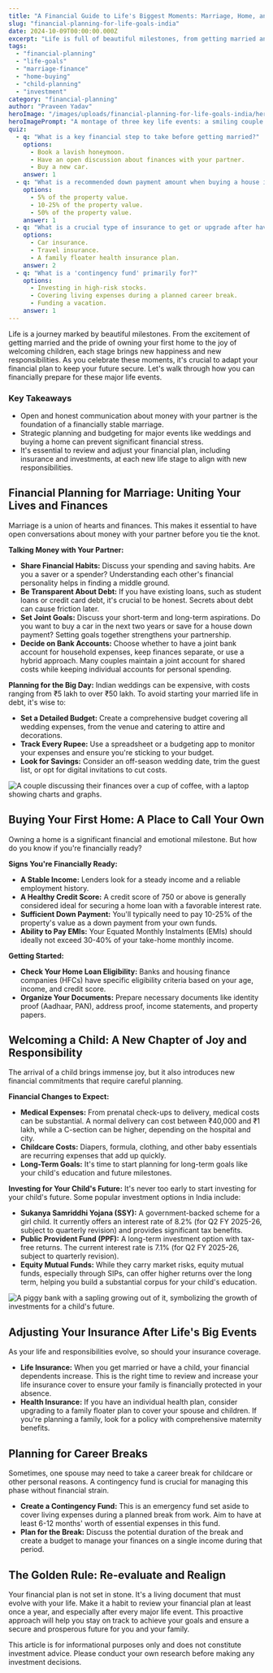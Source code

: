 ```yaml
---
title: "A Financial Guide to Life's Biggest Moments: Marriage, Home, and Children"
slug: "financial-planning-for-life-goals-india"
date: 2024-10-09T00:00:00.000Z
excerpt: "Life is full of beautiful milestones, from getting married and buying a home to welcoming children. This guide helps you navigate the financial aspects of these major life events with a solid plan."
tags:
  - "financial-planning"
  - "life-goals"
  - "marriage-finance"
  - "home-buying"
  - "child-planning"
  - "investment"
category: "financial-planning"
author: "Praveen Yadav"
heroImage: "/images/uploads/financial-planning-for-life-goals-india/hero-image.jpg"
heroImagePrompt: "A montage of three key life events: a smiling couple at their wedding, a family receiving keys to a new house, and parents holding their newborn child, all set against a backdrop of Indian currency notes and investment symbols."
quiz:
  - q: "What is a key financial step to take before getting married?"
    options:
      - Book a lavish honeymoon.
      - Have an open discussion about finances with your partner.
      - Buy a new car.
    answer: 1
  - q: "What is a recommended down payment amount when buying a house in India?"
    options:
      - 5% of the property value.
      - 10-25% of the property value.
      - 50% of the property value.
    answer: 1
  - q: "What is a crucial type of insurance to get or upgrade after having a child?"
    options:
      - Car insurance.
      - Travel insurance.
      - A family floater health insurance plan.
    answer: 2
  - q: "What is a 'contingency fund' primarily for?"
    options:
      - Investing in high-risk stocks.
      - Covering living expenses during a planned career break.
      - Funding a vacation.
    answer: 1
---
```


Life is a journey marked by beautiful milestones. From the excitement of getting married and the pride of owning your first home to the joy of welcoming children, each stage brings new happiness and new responsibilities. As you celebrate these moments, it's crucial to adapt your financial plan to keep your future secure. Let's walk through how you can financially prepare for these major life events.

### Key Takeaways
*   Open and honest communication about money with your partner is the foundation of a financially stable marriage.
*   Strategic planning and budgeting for major events like weddings and buying a home can prevent significant financial stress.
*   It's essential to review and adjust your financial plan, including insurance and investments, at each new life stage to align with new responsibilities.

## Financial Planning for Marriage: Uniting Your Lives and Finances

Marriage is a union of hearts and finances. This makes it essential to have open conversations about money with your partner before you tie the knot.

**Talking Money with Your Partner:**
*   **Share Financial Habits:** Discuss your spending and saving habits. Are you a saver or a spender? Understanding each other's financial personality helps in finding a middle ground.
*   **Be Transparent About Debt:** If you have existing loans, such as student loans or credit card debt, it's crucial to be honest. Secrets about debt can cause friction later.
*   **Set Joint Goals:** Discuss your short-term and long-term aspirations. Do you want to buy a car in the next two years or save for a house down payment? Setting goals together strengthens your partnership.
*   **Decide on Bank Accounts:** Choose whether to have a joint bank account for household expenses, keep finances separate, or use a hybrid approach. Many couples maintain a joint account for shared costs while keeping individual accounts for personal spending.

**Planning for the Big Day:**
Indian weddings can be expensive, with costs ranging from ₹5 lakh to over ₹50 lakh. To avoid starting your married life in debt, it's wise to:
*   **Set a Detailed Budget:** Create a comprehensive budget covering all wedding expenses, from the venue and catering to attire and decorations.
*   **Track Every Rupee:** Use a spreadsheet or a budgeting app to monitor your expenses and ensure you're sticking to your budget.
*   **Look for Savings:** Consider an off-season wedding date, trim the guest list, or opt for digital invitations to cut costs.

![A couple discussing their finances over a cup of coffee, with a laptop showing charts and graphs.](/images/uploads/financial-planning-for-life-goals-india/couple-finance-discussion.png)

## Buying Your First Home: A Place to Call Your Own

Owning a home is a significant financial and emotional milestone. But how do you know if you're financially ready?

**Signs You're Financially Ready:**
*   **A Stable Income:** Lenders look for a steady income and a reliable employment history.
*   **A Healthy Credit Score:** A credit score of 750 or above is generally considered ideal for securing a home loan with a favorable interest rate.
*   **Sufficient Down Payment:** You'll typically need to pay 10-25% of the property's value as a down payment from your own funds.
*   **Ability to Pay EMIs:** Your Equated Monthly Instalments (EMIs) should ideally not exceed 30-40% of your take-home monthly income.

**Getting Started:**
*   **Check Your Home Loan Eligibility:** Banks and housing finance companies (HFCs) have specific eligibility criteria based on your age, income, and credit score.
*   **Organize Your Documents:** Prepare necessary documents like identity proof (Aadhaar, PAN), address proof, income statements, and property papers.

## Welcoming a Child: A New Chapter of Joy and Responsibility

The arrival of a child brings immense joy, but it also introduces new financial commitments that require careful planning.

**Financial Changes to Expect:**
*   **Medical Expenses:** From prenatal check-ups to delivery, medical costs can be substantial. A normal delivery can cost between ₹40,000 and ₹1 lakh, while a C-section can be higher, depending on the hospital and city.
*   **Childcare Costs:** Diapers, formula, clothing, and other baby essentials are recurring expenses that add up quickly.
*   **Long-Term Goals:** It's time to start planning for long-term goals like your child's education and future milestones.

**Investing for Your Child's Future:**
It's never too early to start investing for your child's future. Some popular investment options in India include:
*   **Sukanya Samriddhi Yojana (SSY):** A government-backed scheme for a girl child. It currently offers an interest rate of 8.2% (for Q2 FY 2025-26, subject to quarterly revision) and provides significant tax benefits.
*   **Public Provident Fund (PPF):** A long-term investment option with tax-free returns. The current interest rate is 7.1% (for Q2 FY 2025-26, subject to quarterly revision).
*   **Equity Mutual Funds:** While they carry market risks, equity mutual funds, especially through SIPs, can offer higher returns over the long term, helping you build a substantial corpus for your child's education.

![A piggy bank with a sapling growing out of it, symbolizing the growth of investments for a child's future.](/images/uploads/financial-planning-for-life-goals-india/child-investment-growth.png)

## Adjusting Your Insurance After Life's Big Events

As your life and responsibilities evolve, so should your insurance coverage.

*   **Life Insurance:** When you get married or have a child, your financial dependents increase. This is the right time to review and increase your life insurance cover to ensure your family is financially protected in your absence.
*   **Health Insurance:** If you have an individual health plan, consider upgrading to a family floater plan to cover your spouse and children. If you're planning a family, look for a policy with comprehensive maternity benefits.

## Planning for Career Breaks

Sometimes, one spouse may need to take a career break for childcare or other personal reasons. A contingency fund is crucial for managing this phase without financial strain.

*   **Create a Contingency Fund:** This is an emergency fund set aside to cover living expenses during a planned break from work. Aim to have at least 6-12 months' worth of essential expenses in this fund.
*   **Plan for the Break:** Discuss the potential duration of the break and create a budget to manage your finances on a single income during that period.

## The Golden Rule: Re-evaluate and Realign

Your financial plan is not set in stone. It's a living document that must evolve with your life. Make it a habit to review your financial plan at least once a year, and especially after every major life event. This proactive approach will help you stay on track to achieve your goals and ensure a secure and prosperous future for you and your family.

This article is for informational purposes only and does not constitute investment advice. Please conduct your own research before making any investment decisions.
